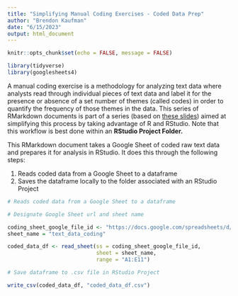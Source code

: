 ```yaml
---
title: "Simplifying Manual Coding Exercises - Coded Data Prep"
author: "Brendon Kaufman"
date: "6/15/2023"
output: html_document
---
```


```r
knitr::opts_chunk$set(echo = FALSE, message = FALSE)

library(tidyverse)
library(googlesheets4)

```

A manual coding exercise is a methodology for analyzing text data where analysts read through individual pieces of text data and label it for the presence or absence of a set number of themes (called codes) in order to quantify the frequency of those themes in the data. This series of RMarkdown documents is part of a series (based on [these slides](https://docs.google.com/presentation/d/186nlOl_pF6Xn63jRMM1Xq0RF8YnDiBtAdOBc_laLDMQ/edit#slide=id.g226e05ac205_1_113)) aimed at simplifying this process by taking advantage of R and RStudio. Note that this workflow is best done within an **RStudio Project Folder.**

This RMarkdown document takes a Google Sheet of coded raw text data and prepares it for analysis in RStudio. It does this through the following steps:

1.  Reads coded data from a Google Sheet to a dataframe
2.  Saves the dataframe locally to the folder associated with an RStudio Project

```r

# Reads coded data from a Google Sheet to a dataframe

# Designate Google Sheet url and sheet name

coding_sheet_google_file_id <- "https://docs.google.com/spreadsheets/d/1SnfiqYZ8qDDRT2iQHlWTpfxSqp7nbdiHUpqsEFTcWfg/edit#gid=1273390617"
sheet_name = "text_data_coding"

coded_data_df <- read_sheet(ss = coding_sheet_google_file_id,
                            sheet = sheet_name,
                            range = "A1:E11")

```

```r

# Save dataframe to .csv file in RStudio Project

write_csv(coded_data_df, "coded_data_df.csv")
```
